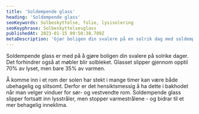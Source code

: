 ```yaml
---
title: 'Soldempende glass'
heading: 'Soldempende glass'
seoKeywords: Solbeskyttelse, folie, lysisolering
seoKeyphrase: Solbeskyttelsesglass
publishedAt: 2023-01-15 09:50:38.789Z
metaDescription: 'Gjør boligen din svalere på en solrik dag med soldempende glass, som slipper gjennom opptil 70% av lyset - men kun 35% av varmen.'
---
```


Soldempende glass er med på å gjøre boligen din svalere på solrike dager. Det forhindrer også at møbler blir solbleket. Glasset slipper gjennom opptil 70% av lyset, men bare 35% av varmen.

Å komme inn i et rom der solen har stekt i mange timer kan være både ubehagelig og slitsomt. Derfor er det hensiktsmessig å ha dette i bakhodet når man velger vinduer for sør- og vestvendte rom. Soldempende glass slipper fortsatt inn lysstråler, men stopper varmestrålene - og bidrar til et mer behagelig inneklima.
